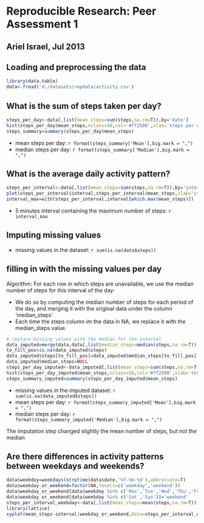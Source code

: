 # Reproducible Research: Peer Assessment 1
## Ariel Israel, Jul 2013

## Loading and preprocessing the data
```r
library(data.table)
data<-fread('d:/datasets/repdata/activity.csv')
```

## What is the sum of steps taken per day?
```r
steps_per_day<-data[,list(mean_steps=sum(steps,na.rm=T)),by='date']
hist(steps_per_day$mean_steps,nclass=50,col='#ff2500',xlab='steps per day',main='histogram of steps per day')
steps_summary=summary(steps_per_day$mean_steps)
```
* mean steps per day: `r format(steps_summary['Mean'],big.mark = ",")`
* median steps per day: `r format(steps_summary['Median'],big.mark = ",")`

## What is the average daily activity pattern?
```r
steps_per_interval<-data[,list(mean_steps=sum(steps,na.rm=T)),by='interval']
plot(steps_per_interval$interval,steps_per_interval$mean_steps,xlab='steps per interval',main='time series steps per 5 minutes interval',type='l')
interval_max=with(steps_per_interval,interval[which.max(mean_steps)])
```
* 5 minutes interval containing the maximum number of steps: `r interval_max`


## Imputing missing values
* missing values in the dataset: `r sum(is.na(data$steps))`

## filling in with the missing values per day
Algorithm: For each row in which steps are unavailable, we use the median number of steps for this interval of the day:

- We do so by computing the median number of steps for each period of the day, and merging it with the original data under the column 'median_steps'
- Each time the steps column im the data in NA, we replace it with the median_steps value.
```r
# replace missing values with the median for the interval
data_imputed=merge(data,data[,list(median_steps=median(steps,na.rm=T)),by='interval'],by='interval')
to_fill_pos=is.na(data_imputed$steps)
data_imputed$steps[to_fill_pos]=data_imputed$median_steps[to_fill_pos]
data_imputed$median_steps=NULL
steps_per_day_imputed<-data_imputed[,list(mean_steps=sum(steps,na.rm=T)),by='date']
hist(steps_per_day_imputed$mean_steps,nclass=50,col='#ff2500',xlab='steps per day',main='histogram of steps per day')
steps_summary_imputed=summary(steps_per_day_imputed$mean_steps)
```
* missing values in the imputed dataset: `r sum(is.na(data_imputed$steps))`
* mean steps per day: `r format(steps_summary_imputed['Mean'],big.mark = ",")`
* median steps per day: `r format(steps_summary_imputed['Median'],big.mark = ",")`

The imputation step changed slightly the mean number of steps, but not the median

## Are there differences in activity patterns between weekdays and weekends?
```r
data$weekday=weekdays(strptime(data$date,'%Y-%m-%d'),abbreviate=T)
data$weekday_or_weekend=factor(NA,levels=c('weekday','weekend'))
data$weekday_or_weekend[data$weekday %in% c('Mon','Tue','Wed','Thu','Fri')]='weekday'
data$weekday_or_weekend[data$weekday %in% c('Sat','Sun')]='weekend'
steps_per_interval_weekday<-data[,list(mean_steps=mean(steps,na.rm=T)),by='interval,weekday_or_weekend']
library(lattice)
xyplot(mean_steps~interval|weekday_or_weekend,data=steps_per_interval_weekday,type='l',layout=c(1,2))
```